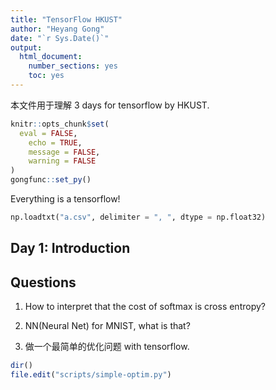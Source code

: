 ```yaml
---
title: "TensorFlow HKUST"
author: "Heyang Gong"
date: "`r Sys.Date()`"
output: 
  html_document: 
    number_sections: yes
    toc: yes
---
```


本文件用于理解 3 days for tensorflow by HKUST.


```r
knitr::opts_chunk$set(
  eval = FALSE,
	echo = TRUE,
	message = FALSE,
	warning = FALSE
)
gongfunc::set_py()
```

Everything is a tensorflow!

```python
np.loadtxt("a.csv", delimiter = ", ", dtype = np.float32)

```


## Day 1: Introduction






## Questions

1. How to interpret that the cost of softmax is cross entropy? 

2. NN(Neural Net) for MNIST, what is that?

3. 做一个最简单的优化问题 with tensorflow.

```r
dir()
file.edit("scripts/simple-optim.py")
```

